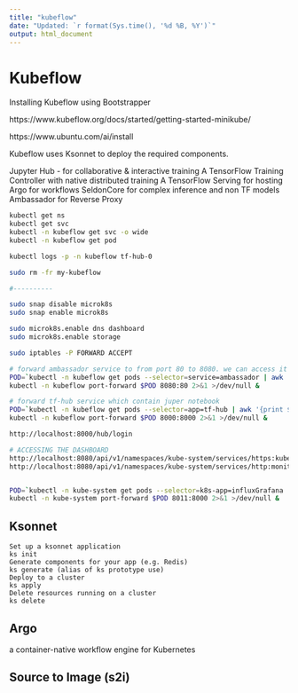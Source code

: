 ```yaml
---
title: "kubeflow"
date: "Updated: `r format(Sys.time(), '%d %B, %Y')`"
output: html_document
---
```


# Kubeflow

Installing Kubeflow using Bootstrapper

https://www.kubeflow.org/docs/started/getting-started-minikube/


https://www.ubuntu.com/ai/install


Kubeflow uses Ksonnet to deploy the required components. 

Jupyter Hub - for collaborative & interactive training
A TensorFlow Training Controller with native distributed training
A TensorFlow Serving for hosting
Argo for workflows
SeldonCore for complex inference and non TF models
Ambassador for Reverse Proxy


```bash
kubectl get ns
kubectl get svc
kubectl -n kubeflow get svc -o wide
kubectl -n kubeflow get pod

kubectl logs -p -n kubeflow tf-hub-0

sudo rm -fr my-kubeflow

#----------

sudo snap disable microk8s
sudo snap enable microk8s

sudo microk8s.enable dns dashboard
sudo microk8s.enable storage

sudo iptables -P FORWARD ACCEPT

# forward ambassador service to from port 80 to 8080. we can access it from port 8080
POD=`kubectl -n kubeflow get pods --selector=service=ambassador | awk '{print $1}' | tail -1`
kubectl -n kubeflow port-forward $POD 8080:80 2>&1 >/dev/null &

# forward tf-hub service which contain juper notebook
POD=`kubectl -n kubeflow get pods --selector=app=tf-hub | awk '{print $1}' | tail -1`
kubectl -n kubeflow port-forward $POD 8000:8000 2>&1 >/dev/null &

http://localhost:8000/hub/login

# ACCESSING THE DASHBOARD
http://localhost:8080/api/v1/namespaces/kube-system/services/https:kubernetes-dashboard:/proxy/
http://localhost:8080/api/v1/namespaces/kube-system/services/http:monitoring-grafana:/proxy/


POD=`kubectl -n kube-system get pods --selector=k8s-app=influxGrafana | awk '{print $1}' | tail -1`
kubectl -n kube-system port-forward $POD 8011:8000 2>&1 >/dev/null &

```

## Ksonnet

```base
Set up a ksonnet application
ks init
Generate components for your app (e.g. Redis)
ks generate (alias of ks prototype use)
Deploy to a cluster
ks apply
Delete resources running on a cluster
ks delete
```


## Argo
a container-native workflow engine for Kubernetes


##  Source to Image (s2i)


